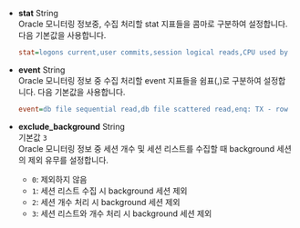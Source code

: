 * **stat** <span class='type'>String</span><br/>
Oracle 모니터링 정보중, 수집 처리할 stat 지표들을 콤마로 구분하여 설정합니다. 다음 기본값을 사용합니다.

  ```ini title='whatap.conf'
  stat=logons current,user commits,session logical reads,CPU used by this session,DB time,enqueue waits,physical reads,physical writes,execute count,db block changes,opened cursors current,parse count (total),parse count (hard),sorts (memory)
  ```

* **event** <span class='type'>String</span><br/>
Oracle 모니터링 정보 중 수집 처리할 event 지표들을 쉼표(,)로 구분하여 설정합니다. 다음 기본값을 사용합니다.

  ```ini title='whatap.conf'
  event=db file sequential read,db file scattered read,enq: TX - row lock contention
  ```

* **exclude_background** <span class='type'>String</span><br/>기본값 `3`<br/>
Oracle 모니터링 정보 중 세션 개수 및 세션 리스트를 수집할 때 background 세션의 제외 유무를 설정합니다.
  * `0`: 제외하지 않음
  * `1`: 세션 리스트 수집 시 background 세션 제외
  * `2`: 세션 개수 처리 시 background 세션 제외
  * `3`: 세션 리스트와 개수 처리 시 background 세션 제외